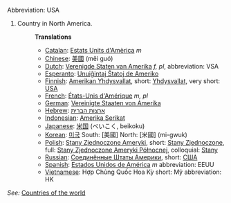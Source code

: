 Abbreviation: USA

# Country in North America.
#:'''Translations'''
#:*[[Catalan]]: [[Estats Units d'Amèrica]] ''m''
#:*[[Chinese]]: [[美國]] (měi guó)
#:*[[Dutch]]: [[Verenigde Staten van Amerika]] ''f, pl'', abbreviation: VSA
#:*[[Esperanto]]: [[Unuiĝintaj Ŝtatoj de Ameriko]]
#:*[[Finnish]]: [[Amerikan Yhdysvallat]], short: [[Yhdysvallat]], very short: [[USA]]
#:*[[French]]: [[États-Unis d'Amérique]] ''m, pl''
#:*[[German]]: [[Vereinigte Staaten von Amerika]]
#:*[[Hebrew]]: [[ארצות הברית]]
#:*[[Indonesian]]: [[Amerika Serikat]]
#:*[[Japanese]]: [[米国]] (べいこく, beikoku)
#:*[[Korean]]: [[미국]] South: [美國] North: [米國] (mi-gwuk)
#:*[[Polish]]: [[Stany Zjednoczone Ameryki]], short: [[Stany Zjednoczone]], full: [[Stany Zjednoczone Ameryki Północnej]], colloquial: [[Stany]]
#:*[[Russian]]: [[Соединённые Штаты Америки]], short: [[США]]
#:*[[Spanish]]: [[Estados Unidos de América]] ''m'' abbreviation: EEUU
#:*[[Vietnamese]]: Hợp Chủng Quốc Hoa Kỳ short: Mỹ abbreviation: HK
''See:'' [[Countries of the world]]